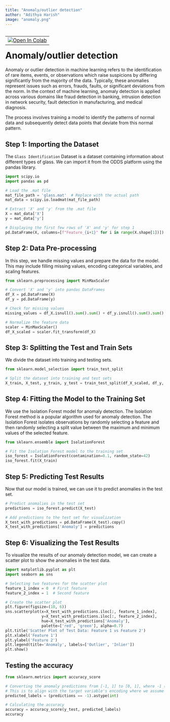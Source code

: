 ---
title: "Anomaly/outlier detection"
author: "Adithya Harish"
image: "anomaly.png"
---

<table align="left">
  <td>
    <a href="https://colab.research.google.com/drive/1DmLUWuX_N5lznzTXl9mMhLhYBKyquFi7?usp=sharing" target="_parent"><img src="https://colab.research.google.com/assets/colab-badge.svg" alt="Open In Colab"/></a>
  </td>
</table>

# Anomaly/outlier detection

Anomaly or outlier detection in machine learning refers to the identification of rare items, events, or observations which raise suspicions by differing significantly from the majority of the data. Typically, these anomalies represent issues such as errors, frauds, faults, or significant deviations from the norm. In the context of machine learning, anomaly detection is applied across various domains like fraud detection in banking, intrusion detection in network security, fault detection in manufacturing, and medical diagnosis.

The process involves training a model to identify the patterns of normal data and subsequently detect data points that deviate from this normal pattern.


## Step 1: Importing the Dataset

The `Glass Identification` Dataset is a dataset containing information about different types of glass. We can import it from the ODDS platform using the pandas library.

```{python}
import scipy.io
import pandas as pd

# Load the .mat file
mat_file_path = 'glass.mat'  # Replace with the actual path
mat_data = scipy.io.loadmat(mat_file_path)

# Extract 'X' and 'y' from the .mat file
X = mat_data['X']
y = mat_data['y']

# Displaying the first few rows of 'X' and 'y' for step 1
pd.DataFrame(X, columns=[f"Feature_{i+1}" for i in range(X.shape[1])]).head(), pd.DataFrame(y, columns=['Target']).head()

```

## Step 2: Data Pre-processing

In this step, we handle missing values and prepare the data for the model. This may include filling missing values, encoding categorical variables, and scaling features.
```{python}
from sklearn.preprocessing import MinMaxScaler

# Convert 'X' and 'y' into pandas DataFrames
df_X = pd.DataFrame(X)
df_y = pd.DataFrame(y)

# Check for missing values
missing_values = df_X.isnull().sum().sum() + df_y.isnull().sum().sum()

# Normalize the feature data
scaler = MinMaxScaler()
df_X_scaled = scaler.fit_transform(df_X)
```

## Step 3: Splitting the Test and Train Sets

We divide the dataset into training and testing sets.

```{python}
from sklearn.model_selection import train_test_split

# Split the dataset into training and test sets
X_train, X_test, y_train, y_test = train_test_split(df_X_scaled, df_y, test_size=0.2, random_state=42)

```

## Step 4: Fitting the Model to the Training Set

We use the Isolation Forest model for anomaly detection.
The Isolation Forest method is a popular algorithm used for anomaly detection. The Isolation Forest isolates observations by randomly selecting a feature and then randomly selecting a split value between the maximum and minimum values of the selected feature.

```{python}
from sklearn.ensemble import IsolationForest

# Fit the Isolation Forest model to the training set
iso_forest = IsolationForest(contamination=0.1, random_state=42)
iso_forest.fit(X_train)

```

## Step 5: Predicting Test Results

Now that our model is trained, we can use it to predict anomalies in the test set.

```{python}
# Predict anomalies in the test set
predictions = iso_forest.predict(X_test)

# Add predictions to the test set for visualization
X_test_with_predictions = pd.DataFrame(X_test).copy()
X_test_with_predictions['Anomaly'] = predictions

```

## Step 6: Visualizing the Test Results

To visualize the results of our anomaly detection model, we can create a scatter plot to show the anomalies in the test data.

```{python}
import matplotlib.pyplot as plt
import seaborn as sns

# Selecting two features for the scatter plot
feature_1_index = 0  # First feature
feature_2_index = 1  # Second feature

# Create the scatter plot
plt.figure(figsize=(10, 6))
sns.scatterplot(x=X_test_with_predictions.iloc[:, feature_1_index], 
                y=X_test_with_predictions.iloc[:, feature_2_index], 
                hue=X_test_with_predictions['Anomaly'], 
                palette=['red', 'green'], alpha=0.7)
plt.title('Scatter Plot of Test Data: Feature 1 vs Feature 2')
plt.xlabel('Feature 1')
plt.ylabel('Feature 2')
plt.legend(title='Anomaly', labels=['Outlier', 'Inlier'])
plt.show()

```

## Testing the accuracy

```{python}
from sklearn.metrics import accuracy_score

# Converting the anomaly predictions from [-1, 1] to [0, 1], where -1 (anomaly) becomes 1 and 1 (normal) becomes 0
# This is to align with the target variable's encoding where we assume 1 represents anomaly and 0 represents normal
predicted_labels = (predictions == -1).astype(int)

# Calculating the accuracy
accuracy = accuracy_score(y_test, predicted_labels)
accuracy

```